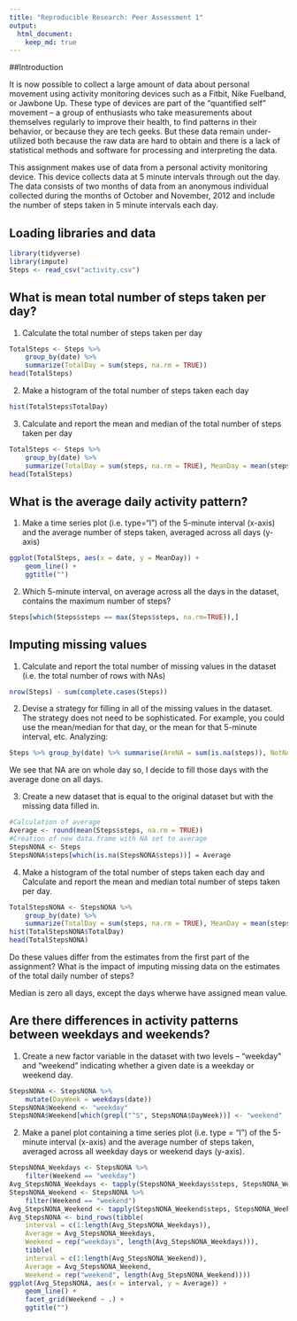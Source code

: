 ```yaml
---
title: "Reproducible Research: Peer Assessment 1"
output: 
  html_document:
    keep_md: true
---
```

##Introduction

It is now possible to collect a large amount of data about personal movement using activity monitoring devices such as a Fitbit, Nike Fuelband, or Jawbone Up. These type of devices are part of the “quantified self” movement – a group of enthusiasts who take measurements about themselves regularly to improve their health, to find patterns in their behavior, or because they are tech geeks. But these data remain under-utilized both because the raw data are hard to obtain and there is a lack of statistical methods and software for processing and interpreting the data.

This assignment makes use of data from a personal activity monitoring device. This device collects data at 5 minute intervals through out the day. The data consists of two months of data from an anonymous individual collected during the months of October and November, 2012 and include the number of steps taken in 5 minute intervals each day.


## Loading libraries and data
```r
library(tidyverse)
library(impute)
Steps <- read_csv("activity.csv")
```

## What is mean total number of steps taken per day?  
1. Calculate the total number of steps taken per day  
```r
TotalSteps <- Steps %>% 
    group_by(date) %>% 
    summarize(TotalDay = sum(steps, na.rm = TRUE))
head(TotalSteps)
```

2. Make a histogram of the total number of steps taken each day  
```r
hist(TotalSteps$TotalDay)
```

3. Calculate and report the mean and median of the total number of steps taken per day
```r
TotalSteps <- Steps %>% 
    group_by(date) %>% 
    summarize(TotalDay = sum(steps, na.rm = TRUE), MeanDay = mean(steps, na.rm = TRUE), MedianDay = median(steps, na.rm = TRUE))
head(TotalSteps)
```

## What is the average daily activity pattern?  
1. Make a time series plot (i.e. type="l") of the 5-minute interval (x-axis) and the average number of steps taken, averaged across all days (y-axis)
```r
ggplot(TotalSteps, aes(x = date, y = MeanDay)) +
    geom_line() + 
    ggtitle("")
```

2. Which 5-minute interval, on average across all the days in the dataset, contains the maximum number of steps?
```r
Steps[which(Steps$steps == max(Steps$steps, na.rm=TRUE)),]
```

## Imputing missing values  
1. Calculate and report the total number of missing values in the dataset (i.e. the total number of rows with NAs)
```r
nrow(Steps) - sum(complete.cases(Steps))
```

2. Devise a strategy for filling in all of the missing values in the dataset. The strategy does not need to be sophisticated. For example, you could use the mean/median for that day, or the mean for that 5-minute interval, etc.
Analyzing:
```r
Steps %>% group_by(date) %>% summarise(AreNA = sum(is.na(steps)), NotNA = sum(!is.na(steps)))
```
We see that NA are on whole day so, I decide to fill those days with the average done on all days.

3. Create a new dataset that is equal to the original dataset but with the missing data filled in.
```r
#Calculation of average 
Average <- round(mean(Steps$steps, na.rm = TRUE))
#Creation of new data.frame with NA set to average
StepsNONA <- Steps
StepsNONA$steps[which(is.na(StepsNONA$steps))] = Average
```

4. Make a histogram of the total number of steps taken each day and Calculate and report the mean and median total number of steps taken per day. 
```r
TotalStepsNONA <- StepsNONA %>% 
    group_by(date) %>% 
    summarize(TotalDay = sum(steps, na.rm = TRUE), MeanDay = mean(steps, na.rm = TRUE), MedianDay = median(steps, na.rm = TRUE))
hist(TotalStepsNONA$TotalDay)
head(TotalStepsNONA)
```
Do these values differ from the estimates from the first part of the assignment? What is the impact of imputing missing data on the estimates of the total daily number of steps?

Median is zero all days, except the days wherwe have assigned mean value.

## Are there differences in activity patterns between weekdays and weekends?  
1. Create a new factor variable in the dataset with two levels – “weekday” and “weekend” indicating whether a given date is a weekday or weekend day.
```r
StepsNONA <- StepsNONA %>%
    mutate(DayWeek = weekdays(date))
StepsNONA$Weekend <- "weekday"
StepsNONA$Weekend[which(grepl("^S", StepsNONA$DayWeek))] <- "weekend"
```
2. Make a panel plot containing a time series plot (i.e. type = "l") of the 5-minute interval (x-axis) and the average number of steps taken, averaged across all weekday days or weekend days (y-axis). 
```r
StepsNONA_Weekdays <- StepsNONA %>%
    filter(Weekend == "weekday")
Avg_StepsNONA_Weekdays <- tapply(StepsNONA_Weekdays$steps, StepsNONA_Weekdays$interval, mean)
StepsNONA_Weekend <- StepsNONA %>%
    filter(Weekend == "weekend")
Avg_StepsNONA_Weekend <- tapply(StepsNONA_Weekend$steps, StepsNONA_Weekend$interval, mean)
Avg_StepsNONA <- bind_rows(tibble(
    interval = c(1:length(Avg_StepsNONA_Weekdays)), 
    Average = Avg_StepsNONA_Weekdays, 
    Weekend = rep("weekdays", length(Avg_StepsNONA_Weekdays))), 
    tibble(
    interval = c(1:length(Avg_StepsNONA_Weekend)), 
    Average = Avg_StepsNONA_Weekend, 
    Weekend = rep("weekend", length(Avg_StepsNONA_Weekend))))
ggplot(Avg_StepsNONA, aes(x = interval, y = Average)) +
    geom_line() + 
    facet_grid(Weekend ~ .) +
    ggtitle("")
```
